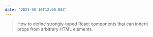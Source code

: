 ```yaml
---
date: '2021-08-10T12:00:00Z'
---
```


<ExternalLink
  href="https://www.benmvp.com/blog/polymorphic-react-components-typescript/"
  children="Polymorphic React Components in TypeScript"
/>

> How to define strongly-typed React components that can inherit props from arbitrary HTML elements.
